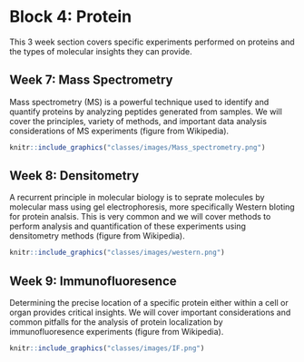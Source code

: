 # Block 4: Protein {#block-protein}


This 3 week section covers specific experiments performed on proteins and the types of molecular insights they can provide. 

## Week 7: Mass Spectrometry

Mass spectrometry (MS) is a powerful technique used to identify and quantify proteins by analyzing peptides generated from samples. We will cover the principles, variety of methods, and important data analysis considerations of MS experiments (figure from Wikipedia).  


```r
knitr::include_graphics("classes/images/Mass_spectrometry.png")
```

## Week 8: Densitometry

A recurrent principle in molecular biology is to seprate molecules by molecular mass using gel electrophoresis, more specifically Western bloting for protein analsis. This is very common and we will cover methods to perform analysis and quantification of these experiments using densitometry methods (figure from Wikipedia).

```r
knitr::include_graphics("classes/images/western.png")
```


## Week 9: Immunofluoresence

Determining the precise location of a specific protein either within a cell or organ provides critical insights. We will cover important considerations and common pitfalls for the analysis of protein localization by immunofluoresence experiments (figure from Wikipedia). 


```r
knitr::include_graphics("classes/images/IF.png")
```

